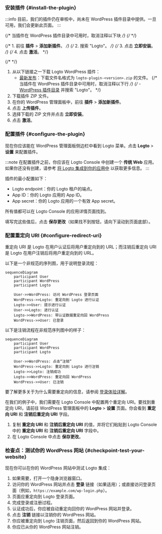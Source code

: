 
### 安装插件 \{#install-the-plugin}

:::info
目前，我们的插件仍在审核中，尚未在 WordPress 插件目录中提供。一旦可用，我们会更新此页面。
:::

<Tabs>

{/* 当插件在 WordPress 插件目录中可用时，取消注释以下块 */}
{/* <TabItem value="admin-panel" label="从 WordPress 管理面板"> */}

{/* 1. 前往 **插件** > **添加新插件**。 */}
{/* 2. 搜索 "Logto"。 */}
{/* 3. 点击 **立即安装**。 */}
{/* 4. 点击 **激活**。 */}

{/* </TabItem> */}

<TabItem value="upload" label="通过上传">

1. 从以下链接之一下载 Logto WordPress 插件：
   - [最新发布](https://github.com/logto-io/wordpress/releases)：下载文件名格式为 `logto-plugin-<version>.zip` 的文件。
     {/* 当插件在 WordPress 插件目录中可用时，取消注释以下行 */}
     {/* - [WordPress 插件目录](https://wordpress.org/plugins) 并搜索 "Logto"。 */}
2. 下载插件 ZIP 文件。
3. 在你的 WordPress 管理面板中，前往 **插件** > **添加新插件**。
4. 点击 **上传插件**。
5. 选择下载的 ZIP 文件并点击 **立即安装**。
6. 点击 **激活**。

</TabItem>

</Tabs>

### 配置插件 \{#configure-the-plugin}

现在你应该能在 WordPress 管理面板侧边栏中看到 Logto 菜单。点击 **Logto** > **设置** 来配置插件。

:::note
在配置插件之前，你应该在 Logto Console 中创建一个 **传统 Web** 应用。如果你还没有创建，请参考 [将 Logto 集成到你的应用中](/integrate-logto/integrate-logto-into-your-application) 以获取更多信息。
:::

插件的最小配置如下：

- Logto endpoint：你的 Logto 租户的端点。
- App ID：你的 Logto 应用的 App ID。
- App secret：你的 Logto 应用的一个有效 App secret。

所有值都可以在 Logto Console 的应用详情页面找到。

填写完这些值后，点击 **保存更改**（如果找不到按钮，请向下滚动到页面底部）。

### 配置重定向 URI \{#configure-redirect-uri}

重定向 URI 是 Logto 在用户认证后将用户重定向到的 URL；而注销后重定向 URI 是 Logto 在用户注销后将用户重定向到的 URL。

以下是一个非规范的序列图，用于说明登录流程：

```mermaid
sequenceDiagram
    participant User
    participant WordPress
    participant Logto

    User->>WordPress: 访问 WordPress 登录页面
    WordPress->>Logto: 重定向到 Logto 进行认证
    Logto->>User: 提示进行认证
    User->>Logto: 进行认证
    Logto->>WordPress: 带认证数据重定向回 WordPress
    WordPress->>User: 已登录
```

以下是注销流程在非规范序列图中的样子：

```mermaid
sequenceDiagram
    participant User
    participant WordPress
    participant Logto

    User->>WordPress: 点击“注销”
    WordPress->>Logto: 重定向到 Logto 进行注销
    Logto->>Logto: 注销成功
    Logto->>WordPress: 重定向回 WordPress
    WordPress->>User: 已注销
```

要了解更多关于为什么需要重定向的信息，请参阅 [登录体验详解](/concepts/sign-in-experience)。

在我们的例子中，我们需要在 Logto Console 中配置两个重定向 URI。要找到重定向 URI，请前往 WordPress 管理面板中的 **Logto** > **设置** 页面。你会看到 **重定向 URI** 和 **注销后重定向 URI** 字段。

1. 复制 **重定向 URI** 和 **注销后重定向 URI** 的值，并将它们粘贴到 Logto Console 中的 **重定向 URI** 和 **注销后重定向 URI** 字段中。
2. 在 Logto Console 中点击 **保存更改**。

### 检查点：测试你的 WordPress 网站 \{#checkpoint-test-your-website}

现在你可以在你的 WordPress 网站中测试 Logto 集成：

1. 如果需要，打开一个隐身浏览器窗口。
2. 访问你的 WordPress 网站并点击 **登录** 链接（如果适用）；或直接访问登录页面（例如，`https://example.com/wp-login.php`）。
3. 页面应重定向到 Logto 登录页面。
4. 完成登录或注册过程。
5. 认证成功后，你应被自动重定向回你的 WordPress 网站并登录。
6. 点击 **注销** 链接以注销你的 WordPress 网站。
7. 你应被重定向到 Logto 注销页面，然后返回到你的 WordPress 网站。
8. 你应已从你的 WordPress 网站注销。
